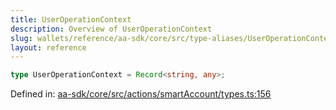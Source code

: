 ```yaml
---
title: UserOperationContext
description: Overview of UserOperationContext
slug: wallets/reference/aa-sdk/core/src/type-aliases/UserOperationContext
layout: reference
---
```


```ts
type UserOperationContext = Record<string, any>;
```

Defined in: [aa-sdk/core/src/actions/smartAccount/types.ts:156](https://github.com/alchemyplatform/aa-sdk/blob/4987bdd63823427c48ec21401b71fa3cfc2d0675/aa-sdk/core/src/actions/smartAccount/types.ts#L156)
